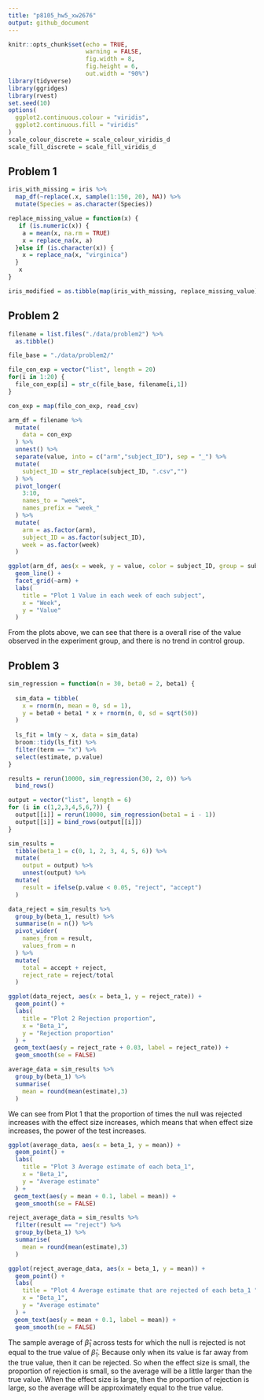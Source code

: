 ```yaml
---
title: "p8105_hw5_xw2676"
output: github_document
---
```


```r
knitr::opts_chunk$set(echo = TRUE,
                      warning = FALSE,
                      fig.width = 8,
                      fig.height = 6,
                      out.width = "90%")
library(tidyverse)
library(ggridges)
library(rvest)
set.seed(10)
options(
  ggplot2.continuous.colour = "viridis",
  ggplot2.continuous.fill = "viridis"
)
scale_colour_discrete = scale_colour_viridis_d
scale_fill_discrete = scale_fill_viridis_d
```

## Problem 1

```r
iris_with_missing = iris %>% 
  map_df(~replace(.x, sample(1:150, 20), NA)) %>%
  mutate(Species = as.character(Species)) 

replace_missing_value = function(x) {
   if (is.numeric(x)) {
    a = mean(x, na.rm = TRUE)
    x = replace_na(x, a)
  }else if (is.character(x)) {
    x = replace_na(x, "virginica")
  }
   x
}

iris_modified = as.tibble(map(iris_with_missing, replace_missing_value))
```

## Problem 2
```r
filename = list.files("./data/problem2") %>% 
  as.tibble() 

file_base = "./data/problem2/"

file_con_exp = vector("list", length = 20)
for(i in 1:20) {
  file_con_exp[i] = str_c(file_base, filename[i,1])
}

con_exp = map(file_con_exp, read_csv)

arm_df = filename %>% 
  mutate(
    data = con_exp
  ) %>% 
  unnest() %>% 
  separate(value, into = c("arm","subject_ID"), sep = "_") %>% 
  mutate(
    subject_ID = str_replace(subject_ID, ".csv","")
  ) %>% 
  pivot_longer(
    3:10,
    names_to = "week",
    names_prefix = "week_"
  ) %>% 
  mutate(
    arm = as.factor(arm),
    subject_ID = as.factor(subject_ID),
    week = as.factor(week)
  )

ggplot(arm_df, aes(x = week, y = value, color = subject_ID, group = subject_ID)) +
  geom_line() +
  facet_grid(~arm) +
  labs(
    title = "Plot 1 Value in each week of each subject",
    x = "Week",
    y = "Value"
  ) 

```

From the plots above, we can see that there is a overall rise of the value observed in the experiment group, and there is no trend in control group.

## Problem 3
```r
sim_regression = function(n = 30, beta0 = 2, beta1) {
  
  sim_data = tibble(
    x = rnorm(n, mean = 0, sd = 1),
    y = beta0 + beta1 * x + rnorm(n, 0, sd = sqrt(50))
  )
  
  ls_fit = lm(y ~ x, data = sim_data)
  broom::tidy(ls_fit) %>% 
  filter(term == "x") %>% 
  select(estimate, p.value)
}

results = rerun(10000, sim_regression(30, 2, 0)) %>% 
  bind_rows()
```

```r
output = vector("list", length = 6)
for (i in c(1,2,3,4,5,6,7)) {
  output[[i]] = rerun(10000, sim_regression(beta1 = i - 1))
  output[[i]] = bind_rows(output[[i]])
}

sim_results = 
  tibble(beta_1 = c(0, 1, 2, 3, 4, 5, 6)) %>% 
  mutate(
    output = output) %>% 
    unnest(output) %>% 
  mutate(
    result = ifelse(p.value < 0.05, "reject", "accept")
  ) 

data_reject = sim_results %>% 
  group_by(beta_1, result) %>% 
  summarise(n = n()) %>% 
  pivot_wider(
    names_from = result,
    values_from = n
  ) %>% 
  mutate(
    total = accept + reject,
    reject_rate = reject/total
  )

ggplot(data_reject, aes(x = beta_1, y = reject_rate)) +
  geom_point() +
  labs(
    title = "Plot 2 Rejection proportion",
    x = "Beta_1",
    y = "Rejection proportion"
  ) +
　geom_text(aes(y = reject_rate + 0.03, label = reject_rate)) +
  geom_smooth(se = FALSE)

average_data = sim_results %>% 
  group_by(beta_1) %>% 
  summarise(
    mean = round(mean(estimate),3)
  )
```

We can see from Plot 1 that the proportion of times the null was rejected increases with the effect size increases, which means that when effect size increases, the power of the test increases.

```r
ggplot(average_data, aes(x = beta_1, y = mean)) +
  geom_point() +
  labs(
    title = "Plot 3 Average estimate of each beta_1",
    x = "Beta_1",
    y = "Average estimate"
  ) +
　geom_text(aes(y = mean + 0.1, label = mean)) +
  geom_smooth(se = FALSE)

reject_average_data = sim_results %>% 
  filter(result == "reject") %>% 
  group_by(beta_1) %>% 
  summarise(
    mean = round(mean(estimate),3)
  )

ggplot(reject_average_data, aes(x = beta_1, y = mean)) +
  geom_point() +
  labs(
    title = "Plot 4 Average estimate that are rejected of each beta_1 ",
    x = "Beta_1",
    y = "Average estimate"
  ) +
　geom_text(aes(y = mean + 0.1, label = mean)) +
  geom_smooth(se = FALSE)
```

The sample average of $\hat{\beta}_1$ across tests for which the null is rejected is not equal to the true value of $\hat{\beta}_1$. Because only when its value is far away from the true value, then it can be rejected. So when the effect size is small, the proportion of rejection is small, so the average will be a little larger than the true value. When the effect size is large, then the proportion of rejection is large, so the average will be approximately equal to the true value.




